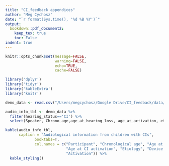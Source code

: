 ```yaml
---
title: "CI_feedback appendices"
author: "Meg Cychosz"
date: "`r format(Sys.time(), '%d %B %Y')`"
output: 
  bookdown::pdf_document2:
    keep_tex: true
    toc: False
indent: true
---
```


```r
knitr::opts_chunk$set(message=FALSE, 
                      warning=FALSE,
                      echo=TRUE,
                      cache=FALSE)
```

```r
library('dplyr')
library('tidyr')
library('kableExtra')
library('knitr')
```

```r
demo_data <- read.csv("/Users/megcychosz/Google Drive/CI_feedback/data/match_participants/final_matched_children_edited.csv") # hearing status info, etc.
```

```r
audio_info_tbl <- demo_data %>%
  filter(hearing_status=='CI') %>%
  select(Speaker, Chrono_age,age_at_hearing_loss, age_at_activation, etiology, device_formation, activation_order)

kable(audio_info_tbl,
      caption = "Audiological information from children with CIs",
             booktabs=T,
             col.names = c("Participant", "Chronological age", "Age at hearing loss",
                           "Age at CI activation", "Etiology", "Device configuration",
                           "Activation")) %>% 
  kable_styling() 
```


